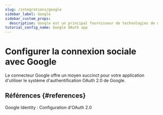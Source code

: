 ```yaml
---
slug: /integrations/google
sidebar_label: Google
sidebar_custom_props:
  description: Google est un principal fournisseur de technologies de moteur de recherche et de services de messagerie électronique.
tutorial_config_name: Google OAuth app
---
```




# Configurer la connexion sociale avec Google

Le connecteur Google offre un moyen succinct pour votre application d'utiliser le système d'authentification OAuth 2.0 de Google.

<GuideTip />

<Integration />

## Références \{#references}

<Url href="https://developers.google.com/identity/protocols/oauth2/openid-connect#appsetup">
  Google Identity : Configuration d'OAuth 2.0
</Url>
